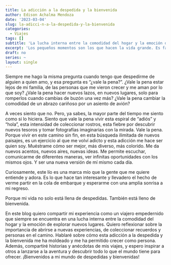 ```yaml
---
title: La adicción a la despedida y la bienvenida
author: Edison Achalma Mendoza
date: '2023-03-04'
slug: la-adicci-n-a-la-despedida-y-la-bienvenida
categories:
  - Viajes
tags: []
subtitle: 'La lucha interna entre la comodidad del hogar y la emoción de explorar nuevos lugares.'
excerpt: 'Los pequeños momentos son los que hacen la vida grande. Es fácil pasar por alto las cosas simples y cotidianas, pero son esas cosas las que realmente importan. Un abrazo cálido, una sonrisa sincera, un pequeño gesto de bondad. Son estas pequeñas cosas las que dan significado a nuestras vidas y hacen que cada día sea especial. Así que tomemos un momento para apreciar lo que tenemos, para estar presentes en el momento y para disfrutar de los pequeños momentos que hacen que la vida sea verdaderamente grande.'
draft: no
series: ~
layout: single
---
```

Siempre me hago la misma pregunta cuando tengo que despedirme de alguien a quien amo, y esa pregunta es “¿vale la pena?”. ¿Vale la pena estar lejos de mi familia, de las personas que me vieron crecer y me aman por lo que soy? ¿Vale la pena hacer nuevos lazos, en nuevos lugares, solo para romperlos cuando cambias de buzón una vez más? ¿Vale la pena cambiar la comodidad de un abrazo cariñoso por un asiento de avión?

A veces siento que no. Pero, ya sabes, la mayor parte del tiempo me siento como si lo hiciera. Siento que vale la pena vivir esta espiral de “adiós” y “hola”, esta intensidad de coleccionar rostros, esta fiebre por descubrir nuevos tesoros y tomar fotografías imaginarias con la mirada. Vale la pena. Porque vivir en este camino sin fin, en esta búsqueda ilimitada de nuevos paisajes, es un ejercicio al que me volví adicto y esta adicción me hace ser quien soy. Muéstrame cómo ser mejor, más diverso, más colorido. Me da nuevos acentos, nuevos aires, nuevas ideas. Me permite escuchar, comunicarme de diferentes maneras, ver infinitas oportunidades con los mismos ojos. Y ser una nueva versión de mí mismo cada día.

Curiosamente, este lío es una marca mío que la gente que me quiere entiende y adora. Es lo que hace tan interesante y llevadero el hecho de verme partir en la cola de embarque y esperarme con una amplia sonrisa a mi regreso.

Porque mi vida no solo está llena de despedidas. También está lleno de bienvenida.

En este blog quiero compartir mi experiencia como un viajero empedernido que siempre se encuentra en una lucha interna entre la comodidad del hogar y la emoción de explorar nuevos lugares. Quiero reflexionar sobre la importancia de abrirse a nuevas experiencias, de coleccionar recuerdos y personas en el camino. Hablaré sobre cómo esta adicción a la despedida y la bienvenida me ha moldeado y me ha permitido crecer como persona. Además, compartiré historias y anécdotas de mis viajes, y espero inspirar a otros a lanzarse a la aventura y descubrir todo lo que el mundo tiene para ofrecer. ¡Bienvenidos a mi mundo de despedidas y bienvenidas!